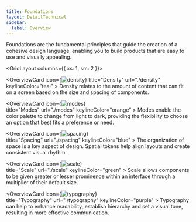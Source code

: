 ```yaml
---
title: Foundations
layout: DetailTechnical
sidebar:
  label: Overview
---
```


Foundations are the fundamental principles that guide the creation of a cohesive design language, enabling you to build products that are easy to use and visually appealing.

<GridLayout columns={{ xs: 1, sm: 2 }}>

   <OverviewCard
    icon={<Image src="/img/foundations/density.svg" alt="density"  />}
    title="Density"
    url="./density"
    keylineColor="teal"
    >
Density relates to the amount of content that can fit on a screen based on the size and spacing of components.

  </OverviewCard>
  
  <OverviewCard
    icon={<Image src="/img/foundations/modes.svg" alt="modes"  />}              
    title="Modes"
    url="./modes"
    keylineColor="orange"
    >
Modes enable the color palette to change from light to dark, providing the flexibility to choose an option that best fits a preference or need.

  </OverviewCard>
  
  <OverviewCard
    icon={<Image src="/img/foundations/spacing.svg" alt="spacing"  />}              
    title="Spacing"
    url="./spacing"
    keylineColor="blue"
    >
The organization of space is a key aspect of design. Spatial tokens help align layouts and create consistent visual rhythm.

  </OverviewCard>
  
  <OverviewCard
    icon={<Image src="/img/foundations/scale.svg" alt="scale"  />}            
    title="Scale"
    url="./scale"
    keylineColor="green"
    >
Scale allows components to be given greater or lesser prominence within an interface through a multiplier of their default size.

  </OverviewCard>
  
  <OverviewCard
    icon={<Image src="/img/foundations/typography.svg" alt="typography"  />}            
    title="Typography"
    url="./typography"
    keylineColor="purple"
    >
Typography can help to enhance readability, establish hierarchy and set a visual tone, resulting in more effective communication.

  </OverviewCard>
 
</GridLayout>
